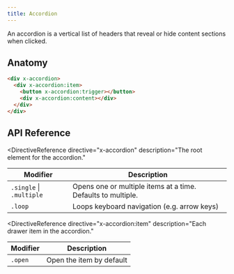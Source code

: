 ```yaml
---
title: Accordion
---
```



<Toolbelt />

<Lede>
  An accordion is a vertical list of headers that reveal or hide content
  sections when clicked.
</Lede>

<AccordionDemo />

## Anatomy

```html
<div x-accordion>
  <div x-accordion:item>
    <button x-accordion:trigger></button>
    <div x-accordion:content></div>
  </div>
</div>
```

## API Reference

<DirectiveReference
  directive="x-accordion"
  description="The root element for the accordion."
>
  <Fragment slot="modifiers">

| Modifier                 | Description                                                  |
| ------------------------ | ------------------------------------------------------------ |
| `.single` \| `.multiple` | Opens one or multiple items at a time. Defaults to multiple. |
| `.loop`                  | Loops keyboard navigation (e.g. arrow keys)                  |

  </Fragment>
</DirectiveReference>

<DirectiveReference
  directive="x-accordion:item"
  description="Each drawer item in the accordion."
>
  <Fragment slot="modifiers">

| Modifier | Description              |
| -------- | ------------------------ |
| `.open`  | Open the item by default |

  </Fragment>
</DirectiveReference>

<DirectiveReference
  directive="x-accordion:trigger"
  description="Trigger button that opens or closes the drawer item."
/>

<DirectiveReference
  directive="x-accordion:content"
  description="The content that will be shown or hidden in the drawer item."
/>

